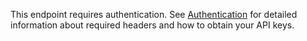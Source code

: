 This endpoint requires authentication. See [Authentication](/api-reference/authentication) for detailed information about required headers and how to obtain your API keys.
